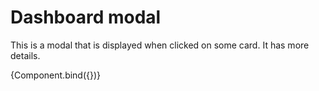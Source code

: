 
<Meta title="Modules/Dashboard" component={ModalDashboard} />

# Dashboard modal

This is a modal that is displayed when clicked on some card. It has more details.


<Canvas>
  <Story
    name="Modal"
    args={{
      score: 53,
      maxValue: 83,
      minValue: 30,
      change: 2,
      subheading: "Score",
      showModal: true,
    }}
  >
    {Component.bind({})}
  </Story>
</Canvas>
